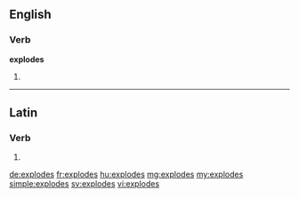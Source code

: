 ==English==

===Verb===
'''explodes'''

# {{third-person singular of|explode}}

----

==Latin==

===Verb===
{{la-verb-form|explodēs}}

# {{conjugation of|explodo|explodō|2|s|fut|act|ind|lang=la}}

[[de:explodes]]
[[fr:explodes]]
[[hu:explodes]]
[[mg:explodes]]
[[my:explodes]]
[[simple:explodes]]
[[sv:explodes]]
[[vi:explodes]]